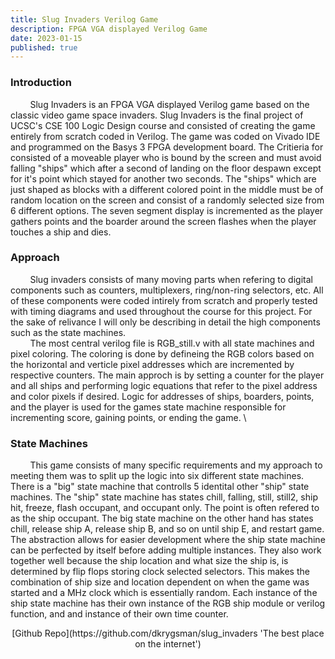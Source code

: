 ```yaml
---
title: Slug Invaders Verilog Game  
description: FPGA VGA displayed Verilog Game
date: 2023-01-15
published: true
---
```


### Introduction 

&nbsp;&nbsp;&nbsp;&nbsp;&nbsp;&nbsp;&nbsp;&nbsp;Slug Invaders is an FPGA VGA displayed Verilog game based on the classic video game space invaders. Slug Invaders is the final project of UCSC's CSE 100 Logic Design course and consisted of creating the game entirely from scratch coded in Verilog. The game was coded on Vivado IDE and programmed on the Basys 3 FPGA development board. The Critieria for consisted of a moveable player who is bound by the screen and must avoid falling "ships" which after a second of landing on the floor despawn except for it's point which stayed for another two seconds. The "ships" which are just shaped as blocks with a different colored point in the middle must be of random location on the screen and consist of a randomly selected size from 6 different options. The seven segment display is incremented as the player gathers points and the boarder around the screen flashes when the player touches a ship and dies. 

### Approach

&nbsp;&nbsp;&nbsp;&nbsp;&nbsp;&nbsp;&nbsp;&nbsp;Slug invaders consists of many moving parts when refering to digital components such as counters, multiplexers, ring/non-ring selectors, etc. All of these components were coded intirely from scratch and properly tested with timing diagrams and used throughout the course for this project. For the sake of relivance I will only be describing in detail the high components such as the state machines. \
&nbsp;&nbsp;&nbsp;&nbsp;&nbsp;&nbsp;&nbsp;&nbsp;The most central verilog file is RGB_still.v with all state machines and pixel coloring. The coloring is done by defineing the RGB colors based on the horizontal and verticle pixel addresses which are incremented by respective counters. The main approch is by setting a counter for the player and all ships and performing logic equations that refer to the pixel address and color pixels if desired. Logic for addresses of ships, boarders, points, and the player is used for the games state machine responsible for incrementing score, gaining points, or ending the game. \

### State Machines

&nbsp;&nbsp;&nbsp;&nbsp;&nbsp;&nbsp;&nbsp;&nbsp;This game consists of many specific requirements and my approach to meeting them was to split up the logic into six different state machines. There is a "big" state machine that controlls 5 identital other "ship" state machines. The "ship" state machine has states chill, falling, still, still2, ship hit, freeze, flash occupant, and occupant only. The point is often refered to as the ship occupant. The big state machine on the other hand has states chill, release ship A, release ship B, and so on until ship E, and restart game. The abstraction allows for easier development where the ship state machine can be perfected by itself before adding multiple instances. They also work together well because the ship location and what size the ship is, is determined by flip flops storing clock selected selectors. This makes the combination of ship size and location dependent on when the game was started and a MHz clock which is essentially random. Each instance of the ship state machine has their own instance of the RGB ship module or verilog function, and and instance of their own time counter. 


<p align="center">
    [Github Repo](https://github.com/dkrygsman/slug_invaders 'The best place on the internet')
</p>